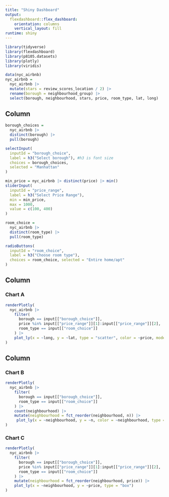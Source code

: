 ```yaml
---
title: "Shiny Dashboard"
output: 
  flexdashboard::flex_dashboard:
    orientation: columns
    vertical_layout: fill
runtime: shiny
---
```


```r
library(tidyverse)
library(flexdashboard)
library(p8105.datasets)
library(plotly)
library(viridis)

```

```r
data(nyc_airbnb)
nyc_airbnb =
  nyc_airbnb |>
  mutate(stars = review_scores_location / 2) |>
  rename(borough = neighbourhood_group) |>
  select(borough, neighbourhood, stars, price, room_type, lat, long)

```

Column {.sidebar}
-----------------------------------------------------------------------

```r
borough_choices = 
  nyc_airbnb |>
  distinct(borough) |>
  pull(borough)

selectInput(
  inputId = "borough_choice",
  label = h3("Select borough"), #h3 is font size
  choices = borough_choices,
  selected = "Manhattan"
)
```

```r
min_price = nyc_airbnb |> distinct(price) |> min()
sliderInput(
  inputId = "price_range",
  label = h3("Select Price Range"),
  min = min_price,
  max = 1000,
  value = c(100, 400)
)

```

```r
room_choice = 
  nyc_airbnb |>
  distinct(room_type) |>
  pull(room_type)

radioButtons(
  inputId = "room_choice",
  label = h3("Choose room type"),
  choices = room_choice, selected = "Entire home/apt"
)

```

Column {data-width=650}
-----------------------------------------------------------------------

### Chart A

```r
renderPlotly(
  nyc_airbnb |>
    filter(
      borough == input[["borough_choice"]],
      price %in% input[["price_range"]][1]:input[["price_range"]][2],
      room_type == input[["room_choice"]]
    ) |>
    plot_ly(x = ~long, y = ~lat, type = "scatter", color = ~price, mode = "markers")
)

```

Column {data-width=350}
-----------------------------------------------------------------------

### Chart B

```r
renderPlotly(
  nyc_airbnb |>
    filter(
      borough == input[["borough_choice"]],
      room_type == input[["room_choice"]]
    ) |>
    count(neighbourhood) |>
    mutate(neighbourhood = fct_reorder(neighbourhood, n)) |>
     plot_ly(x = ~neighbourhood, y = ~n, color = ~neighbourhood, type = "bar")
)

```

### Chart C

```r
renderPlotly(
  nyc_airbnb |>
    filter(
      borough == input[["borough_choice"]],
      price %in% input[["price_range"]][1]:input[["price_range"]][2],
      room_type == input[["room_choice"]]
    ) |>
    mutate(neighbourhood = fct_reorder(neighbourhood, price)) |>
    plot_ly(x = ~neighbourhood, y = ~price, type = "box")
)
```


